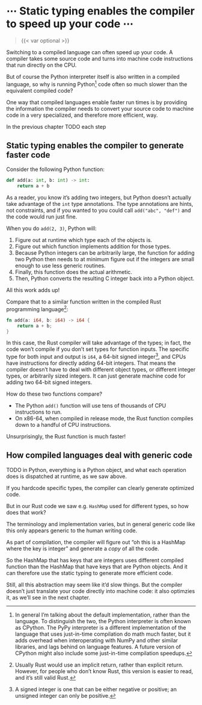 # ⋯ Static typing enables the compiler to speed up your code ⋯

> {{< var optional >}}

Switching to a compiled language can often speed up your code.
A compiler takes some source code and turns into machine code instructions that run directly on the CPU.

But of course the Python interpreter itself is also written in a compiled language, so why is running Python[^cpython] code often so much slower than the equivalent compiled code?

[^cpython]: In general I'm talking about the default implementation, rather than the language. To distinguish the two, the Python interpreter is often known as CPython. The PyPy interpreter is a different implementation of the language that uses just-in-time compilation do math much faster, but it adds overhead when interoperating with NumPy and other similar libraries, and lags behind on language features. A future version of CPython might also include some just-in-time compilation speedups.

One way that compiled languages enable faster run times is by providing the information the compiler needs to convert your source code to machine code in a very specialized, and therefore more efficient, way.

In the previous chapter TODO each step

## Static typing enables the compiler to generate faster code

Consider the following Python function:

```python
def add(a: int, b: int) -> int:
    return a + b
```

As a reader, you know it's adding two integers, but Python doesn't actually take advantage of the `int` type annotations.
The type annotations are hints, not constraints, and if you wanted to you could call `add("abc", "def")` and the code would run just fine.

When you do `add(2, 3)`, Python will:

1. Figure out at runtime which type each of the objects is.
2. Figure out which function implements addition for those types.
3. Because Python integers can be arbitrarily large, the function for adding two Python then needs to at minimum figure out if the integers are small enough to use less generic routines.
4. Finally, this function does the actual arithmetic.
5. Then, Python converts the resulting C integer back into a Python object.

All this work adds up!

Compare that to a similar function written in the compiled Rust programming language[^rust]:

```rust
fn add(a: i64, b: i64) -> i64 {
    return a + b;
}
```

[^rust]: Usually Rust would use an implicit return, rather than explicit return. However, for people who don't know Rust, this version is easier to read, and it's still valid Rust.

In this case, the Rust compiler will take advantage of the types; in fact, the code won't compile if you don't set types for function inputs.
The specific type for both input and output is `i64`, a 64-bit signed integer[^signed], and CPUs have instructions for directly adding 64-bit integers.
That means the compiler doesn't have to deal with different object types, or different integer types, or arbitrarily sized integers.
It can just generate machine code for adding two 64-bit signed integers.

How do these two functions compare?

* The Python `add()` function will use tens of thousands of CPU instructions to run.
* On x86-64, when compiled in release mode, the Rust function compiles down to a handful of CPU instructions.

Unsurprisingly, the Rust function is much faster!

[^signed]: A signed integer is one that can be either negative or positive; an unsigned integer can only be positive.

## How compiled languages deal with generic code

TODO in Python, everything is a Python object, and what each operation does is dispatched at runtime, as we saw above.

If you hardcode specific types, the compiler can clearly generate optimized code.

But in our Rust code we saw e.g. `HashMap` used for different types, so how does that work?

The terminology and implementation varies, but in general generic code like this only appears generic to the human writing code.

As part of compilation, the compiler will figure out "oh this is a HashMap where the key is integer" and generate a _copy_ of all the code.

So the HashMap that has keys that are integers uses different compiled function than the HashMap that have keys that are Python objects.
And it can therefore use the static typing to generate more efficient code.

Still, all this abstraction may seem like it'd slow things.
But the compiler doesn't just translate your code directly into machine code: it also optimzies it, as we'll see in the next chapter. 
